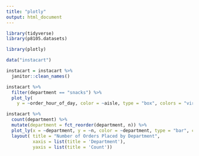 ```yaml
---
title: "plotly"
output: html_document
---
```


```r
library(tidyverse)
library(p8105.datasets)

library(plotly)
```

```r
data("instacart") 

instacart = instacart %>% 
  janitor::clean_names()
```

```r
instacart %>% 
  filter(department == "snacks") %>% 
  plot_ly(
    y = ~order_hour_of_day, color = ~aisle, type = "box", colors = "viridis")
```

```r
instacart %>% 
  count(department) %>% 
  mutate(department = fct_reorder(department, n)) %>% 
  plot_ly(x = ~department, y = ~n, color = ~department, type = "bar", colors = "viridis") %>% 
  layout( title = "Number of Orders Placed by Department",
          xaxis = list(title = 'Department'), 
          yaxis = list(title = 'Count'))
```


